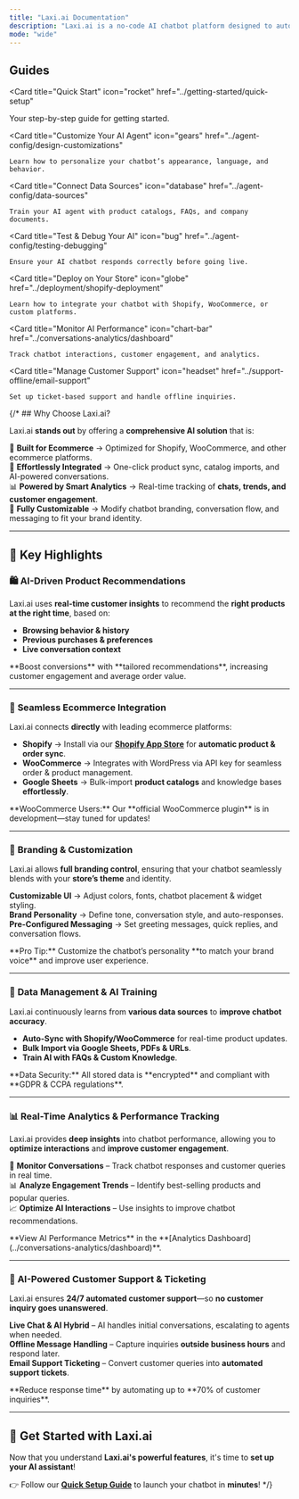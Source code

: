 ```yaml
---
title: "Laxi.ai Documentation"
description: "Laxi.ai is a no-code AI chatbot platform designed to automate customer interactions for ecommerce businesses."
mode: "wide"
---
```


## Guides

<Card
  title="Quick Start"
  icon="rocket"
  href="../getting-started/quick-setup"
>
  Your step-by-step guide for getting started.
</Card>

<CardGroup>

  <Card
    title="Customize Your AI Agent"
    icon="gears"
    href="../agent-config/design-customizations"
  >
    Learn how to personalize your chatbot’s appearance, language, and behavior.
  </Card>

  <Card
    title="Connect Data Sources"
    icon="database"
    href="../agent-config/data-sources"
  >
    Train your AI agent with product catalogs, FAQs, and company documents.
  </Card>

  <Card
    title="Test & Debug Your AI"
    icon="bug"
    href="../agent-config/testing-debugging"
  >
    Ensure your AI chatbot responds correctly before going live.
  </Card>

  <Card
    title="Deploy on Your Store"
    icon="globe"
    href="../deployment/shopify-deployment"
  >
    Learn how to integrate your chatbot with Shopify, WooCommerce, or custom platforms.
  </Card>

  <Card
    title="Monitor AI Performance"
    icon="chart-bar"
    href="../conversations-analytics/dashboard"
  >
    Track chatbot interactions, customer engagement, and analytics.
  </Card>

  <Card
    title="Manage Customer Support"
    icon="headset"
    href="../support-offline/email-support"
  >
    Set up ticket-based support and handle offline inquiries.
  </Card>

</CardGroup>

{/* ## Why Choose Laxi.ai?  

Laxi.ai **stands out** by offering a **comprehensive AI solution** that is:  

🎯 **Built for Ecommerce** → Optimized for Shopify, WooCommerce, and other ecommerce platforms.  
🔗 **Effortlessly Integrated** → One-click product sync, catalog imports, and AI-powered conversations.  
📊 **Powered by Smart Analytics** → Real-time tracking of **chats, trends, and customer engagement**.  
🎨 **Fully Customizable** → Modify chatbot branding, conversation flow, and messaging to fit your brand identity.  

---

## 🌟 Key Highlights  

### 🛍️ **AI-Driven Product Recommendations**  
Laxi.ai uses **real-time customer insights** to recommend the **right products at the right time**, based on:  

- **Browsing behavior & history**  
- **Previous purchases & preferences**  
- **Live conversation context**  

<Tip>
**Boost conversions** with **tailored recommendations**, increasing customer engagement and average order value.
</Tip>

---

### 🔗 **Seamless Ecommerce Integration**  
Laxi.ai connects **directly** with leading ecommerce platforms:  

- **Shopify** → Install via our **[Shopify App Store](https://apps.shopify.com/laxi-ai)** for **automatic product & order sync**.  
- **WooCommerce** → Integrates with WordPress via API key for seamless order & product management.  
- **Google Sheets** → Bulk-import **product catalogs** and knowledge bases **effortlessly**.  

<Info type="update">
**WooCommerce Users:** Our **official WooCommerce plugin** is in development—stay tuned for updates!
</Info>

---

### 🎨 **Branding & Customization**  
Laxi.ai allows **full branding control**, ensuring that your chatbot seamlessly blends with your **store’s theme** and identity.  

<Icon icon="check" iconType="solid" /> **Customizable UI** → Adjust colors, fonts, chatbot placement & widget styling.  
<Icon icon="check" iconType="solid" /> **Brand Personality** → Define tone, conversation style, and auto-responses.  
<Icon icon="check" iconType="solid" /> **Pre-Configured Messaging** → Set greeting messages, quick replies, and conversation flows.  

<Tip>
**Pro Tip:** Customize the chatbot’s personality **to match your brand voice** and improve user experience.
</Tip>

---

### 📂 **Data Management & AI Training**  
Laxi.ai continuously learns from **various data sources** to **improve chatbot accuracy**.  

- **Auto-Sync with Shopify/WooCommerce** for real-time product updates.  
- **Bulk Import via Google Sheets, PDFs & URLs**.  
- **Train AI with FAQs & Custom Knowledge**.  

<Info>
**Data Security:** All stored data is **encrypted** and compliant with **GDPR & CCPA regulations**.
</Info>

---

### 📊 **Real-Time Analytics & Performance Tracking**  
Laxi.ai provides **deep insights** into chatbot performance, allowing you to **optimize interactions** and **improve customer engagement**.  

📡 **Monitor Conversations** – Track chatbot responses and customer queries in real time.  
📊 **Analyze Engagement Trends** – Identify best-selling products and popular queries.  
📈 **Optimize AI Interactions** – Use insights to improve chatbot recommendations.  

<Info>
**View AI Performance Metrics** in the **[Analytics Dashboard](../conversations-analytics/dashboard)**.
</Info>

---

### 💬 **AI-Powered Customer Support & Ticketing**  
Laxi.ai ensures **24/7 automated customer support**—so **no customer inquiry goes unanswered**.  

<Icon icon="check" iconType="solid" /> **Live Chat & AI Hybrid** – AI handles initial conversations, escalating to agents when needed.  
<Icon icon="check" iconType="solid" /> **Offline Message Handling** – Capture inquiries **outside business hours** and respond later.  
<Icon icon="check" iconType="solid" /> **Email Support Ticketing** – Convert customer queries into **automated support tickets**.  

<Tip>
**Reduce response time** by automating up to **70% of customer inquiries**.
</Tip>

---

## 🚀 **Get Started with Laxi.ai**  
Now that you understand **Laxi.ai's powerful features**, it's time to **set up your AI assistant**!  

👉 Follow our **[Quick Setup Guide](../getting-started/quick-setup)** to launch your chatbot in **minutes**!   */}

